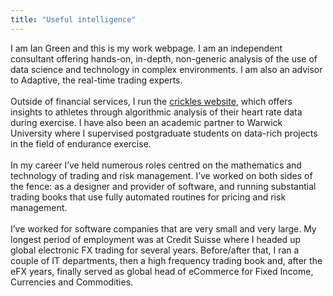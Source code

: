 ```yaml
---
title: "Useful intelligence"
---
```


I am Ian Green and this is my work webpage. I am an independent consultant offering hands-on, in-depth, non-generic analysis of the use of data science and technology in complex environments. I am also an advisor to Adaptive, the real-time trading experts.\
\
Outside of financial services, I run the [crickles website](https://crickles.casa), which offers insights to athletes through algorithmic analysis of their heart rate data during exercise. I have also been an academic partner to Warwick University where I supervised postgraduate students on data-rich projects in the field of endurance exercise.\
\
In my career I've held numerous roles centred on the mathematics and technology of trading and risk management. I've worked on both sides of the fence: as a designer and provider of software, and running substantial trading books that use fully automated routines for pricing and risk management.\
\
I've worked for software companies that are very small and very large. My longest period of employment was at Credit Suisse where I headed up global electronic FX trading for several years. Before/after that, I ran a couple of IT departments, then a high frequency trading book and, after the eFX years, finally served as global head of eCommerce for Fixed Income, Currencies and Commodities.
